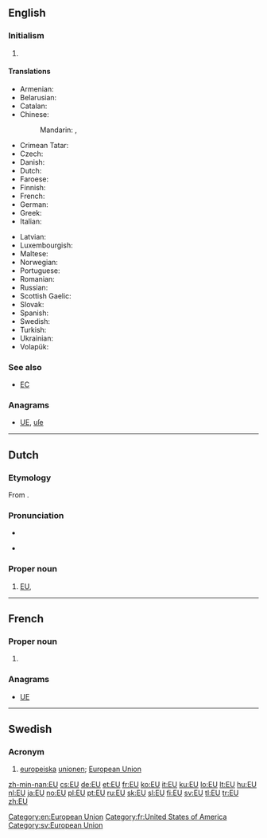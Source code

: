 {{also|Appendix:Variations of "eu"}}
==English==

===Initialism===
{{en-initialism}}

# {{context|politics|economics}} {{initialism of|European Union}}

====Translations====
{{trans-top|European Union (also see translations at [[European Union]])}}
* Armenian: {{t-|hy|ԵՄ|tr=EM|sc=Armn}}
* Belarusian: {{t-|be|ЕС|m|tr=je-és}}
* Catalan: {{t-|ca|UE|f}}
* Chinese:
*: Mandarin: {{t|cmn|歐盟|sc=Hani}}, {{t|cmn|欧盟|tr=Ōu-méng|sc=Hani}}
* Crimean Tatar: {{tø|crh|AB}}
* Czech: {{t+|cs|EU|f}}
* Danish: {{t-|da|EU|n}}
* Dutch: {{t-|nl|EU|f}}
* Faroese: {{t-|fo|ES|n}}
* Finnish: {{t+|fi|EU}}
* French: {{t+|fr|UE|f}}
* German: {{t+|de|EU|f}}
* Greek: {{t+|el|ΕΕ|tr=e-e}}
* Italian: {{t+|it|UE}}
{{trans-mid}}
* Latvian: {{t-|lv|ES|f}}
* Luxembourgish: {{t-|lb|EU|f}}
* Maltese: {{t-|mt|UE}}
* Norwegian: {{t+|no|EU|m}}
* Portuguese: {{t+|pt|UE|f}}
* Romanian: {{t-|ro|UE}}
* Russian: {{t+|ru|ЕС|m|tr=je-és}}
* Scottish Gaelic: {{t-|gd|AE|m}}
* Slovak: {{t+|sk|EÚ|n}}
* Spanish: {{t-|es|UE}}
* Swedish: {{t+|sv|EU|c}}
* Turkish: {{t+|tr|AB}}
* Ukrainian: {{t-|uk|ЄС|m|tr=je-és}}
* Volapük: {{t-|vo|BY}}
{{trans-bottom}}

===See also===
* [[EC]]

===Anagrams===
* [[UE#English|UE]], [[uſe#English|uſe]]

[[Category:en:European Union]]

----

==Dutch==

===Etymology===
From {{term|Europese Unie|lang=nl}}.

===Pronunciation===
* {{IPA|lang=nl|/eːˈy/}}
* {{a|Netherlands}} {{IPA|lang=nl|/eˈjy/}}

===Proper noun===
{{nl-proper noun|f}}

# [[#English|EU]], {{initialism of|European Union|lang=nl}}

----

==French==

===Proper noun===
{{fr-proper noun}}

# {{abbreviation of|États-Unis|lang=fr|nodot=1}} {{gloss|United States}}

===Anagrams===
* [[UE#French|UE]]

[[Category:fr:United States of America]]

----

==Swedish==

===Acronym===
{{head|sv|acronym}}

# [[europeiska]] [[unionen]]; [[European Union]]

[[Category:sv:European Union]]

[[zh-min-nan:EU]]
[[cs:EU]]
[[de:EU]]
[[et:EU]]
[[fr:EU]]
[[ko:EU]]
[[it:EU]]
[[ku:EU]]
[[lo:EU]]
[[lt:EU]]
[[hu:EU]]
[[nl:EU]]
[[ja:EU]]
[[no:EU]]
[[pl:EU]]
[[pt:EU]]
[[ru:EU]]
[[sk:EU]]
[[sl:EU]]
[[fi:EU]]
[[sv:EU]]
[[tl:EU]]
[[tr:EU]]
[[zh:EU]]